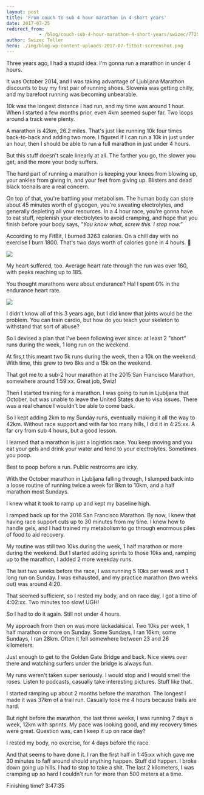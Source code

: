 ```yaml
---
layout: post
title: 'From couch to sub 4 hour marathon in 4 short years'
date: 2017-07-25
redirect_from: 
            - /blog/couch-sub-4-hour-marathon-4-short-years/swizec/7725
author: Swizec Teller
hero: ./img/blog-wp-content-uploads-2017-07-fitbit-screenshot.png
---
```

Three years ago, I had a stupid idea: I'm gonna run a marathon in under 4 hours.



It was October 2014, and I was taking advantage of Ljubljana Marathon discounts to buy my first pair of running shoes. Slovenia was getting chilly, and my barefoot running was becoming unbearable.



10k was the longest distance I had run, and my time was around 1 hour. When I started a few months prior, even 4km seemed super far. Two loops around a track were plenty.



A marathon is 42km, 26.2 miles. That's just like running 10k four times back-to-back and adding two more. I figured if I can run a 10k in just under an hour, then I should be able to run a full marathon in just under 4 hours.





But this stuff doesn't scale linearly at all. The farther you go, the slower you get, and the more your body suffers.



The hard part of running a marathon is keeping your knees from blowing up, your ankles from giving in, and your feet from giving up. Blisters and dead black toenails are a real concern.



On top of that, you're battling your metabolism. The human body can store about 45 minutes worth of glycogen, you're sweating electrolytes, and generally depleting all your resources. In a 4 hour race, you're gonna have to eat stuff, replenish your electrolytes to avoid cramping, and hope that you finish before your body says, _"You know what, screw this. I stop now.”_



According to my FitBit, I burned 3263 calories. On a chill day with no exercise I burn 1800. That's two days worth of calories gone in 4 hours. 😬



![](./img/blog-wp-content-uploads-2017-07-fitbit-screenshot.png)



My heart suffered, too. Average heart rate through the run was over 160, with peaks reaching up to 185.



You thought marathons were about endurance? Ha! I spent 0% in the endurance heart rate.



![](./img/blog-wp-content-uploads-2017-07-heartrate-screenshot.png)



I didn't know all of this 3 years ago, but I did know that joints would be the problem. You can train cardio, but how do you teach your skeleton to withstand that sort of abuse?



So I devised a plan that I've been following ever since: at least 2 "short" runs during the week, 1 long run on the weekend.



At firs,t this meant two 5k runs during the week, then a 10k on the weekend. With time, this grew to two 8ks and a 15k on the weekend.



That got me to a sub-2 hour marathon at the 2015 San Francisco Marathon, somewhere around 1:59:xx. Great job, Swiz!



Then I started training for a marathon. I was going to run in Ljubljana that October, but was unable to leave the United States due to visa issues. There was a real chance I wouldn't be able to come back.



So I kept adding 2km to my Sunday runs, eventually making it all the way to 42km. Without race support and with far too many hills, I did it in 4:25:xx. A far cry from sub 4 hours, but a good lesson.



I learned that a marathon is just a logistics race. You keep moving and you eat your gels and drink your water and tend to your electrolytes. Sometimes you poop.



Best to poop before a run. Public restrooms are icky.



With the October marathon in Ljubljana falling through, I slumped back into a loose routine of running twice a week for 8km to 10km, and a half marathon most Sundays.



I knew what it took to ramp up and kept my baseline high.



I ramped back up for the 2016 San Francisco Marathon. By now, I knew that having race support cuts up to 30 minutes from my time. I knew how to handle gels, and I had trained my metabolism to go through enormous piles of food to aid recovery.



My routine was still two 10ks during the week, 1 half marathon or more during the weekend. But I started adding sprints to those 10ks and, ramping up to the marathon, I added 2 more weekday runs.



The last two weeks before the race, I was running 5 10ks per week and 1 long run on Sunday. I was exhausted, and my practice marathon (two weeks out) was around 4:20.



That seemed sufficient, so I rested my body, and on race day, I got a time of 4:02:xx. Two minutes too slow! UGH!



So I had to do it again. Still not under 4 hours.



My approach from then on was more lackadaisical. Two 10ks per week, 1 half marathon or more on Sunday. Some Sundays, I ran 16km; some Sundays, I ran 28km. Often it fell somewhere between 23 and 26 kilometers.



Just enough to get to the Golden Gate Bridge and back. Nice views over there and watching surfers under the bridge is always fun.



My runs weren't taken super seriously. I would stop and I would smell the roses. Listen to podcasts, casually take interesting pictures. Stuff like that.



I started ramping up about 2 months before the marathon. The longest I made it was 37km of a trail run. Casually took me 4 hours because trails are hard.



But right before the marathon, the last three weeks, I was running 7 days a week, 12km with sprints. My pace was looking good, and my recovery times were great. Question was, can I keep it up on race day?



I rested my body, no exercise, for 4 days before the race.



And that seems to have done it. I ran the first half in 1:45:xx which gave me 30 minutes to faff around should anything happen. Stuff did happen. I broke down going up hills. I had to stop to take a shit. The last 2 kilometers, I was cramping up so hard I couldn't run for more than 500 meters at a time.



Finishing time? 3:47:35